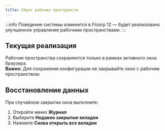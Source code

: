 ```yaml
---
title: Сброс рабочих пространств
---
```



:::info
Поведение системы изменится в Floorp 12 — будет реализовано улучшенное управление рабочими пространствами.
:::

## Текущая реализация

Рабочие пространства сохраняются только в рамках активного окна браузера.  
**Важно:** Для сохранения конфигурации не закрывайте окно с рабочим пространством.

## Восстановление данных

При случайном закрытии окна выполните:

1. Откройте меню **Журнал**
2. Выберите **Недавно закрытые вкладки**
3. Нажмите **Снова открыть все вкладки**

<Support />
